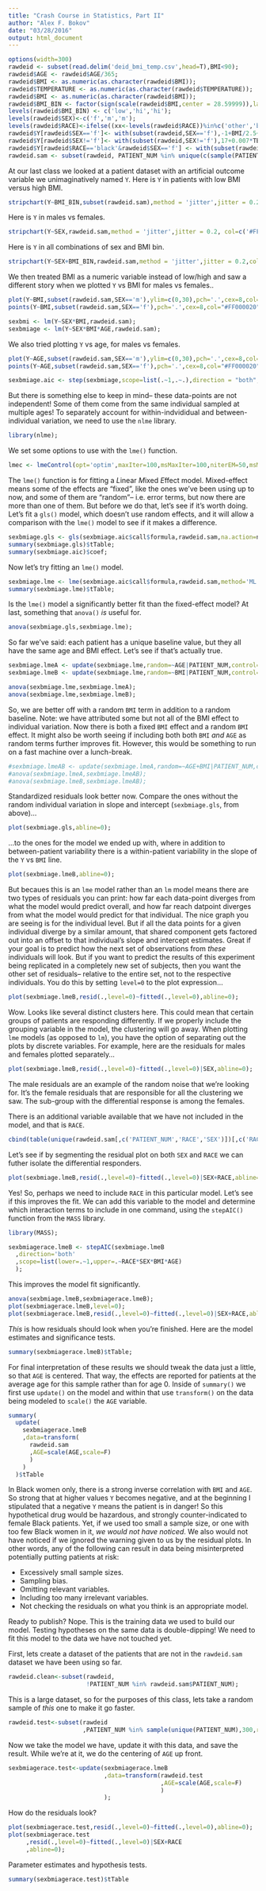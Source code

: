 ```yaml
---
title: "Crash Course in Statistics, Part II"
author: "Alex F. Bokov"
date: "03/28/2016"
output: html_document
---
```


```r
options(width=300)
rawdeid <- subset(read.delim('deid_bmi_temp.csv',head=T),BMI<90);
rawdeid$AGE <- rawdeid$AGE/365;
rawdeid$BMI <- as.numeric(as.character(rawdeid$BMI));
rawdeid$TEMPERATURE <- as.numeric(as.character(rawdeid$TEMPERATURE));
rawdeid$BMI <- as.numeric(as.character(rawdeid$BMI));
rawdeid$BMI_BIN <- factor(sign(scale(rawdeid$BMI,center = 28.59999)),labels=c('low','hi'));
levels(rawdeid$BMI_BIN) <- c('low','hi','hi');
levels(rawdeid$SEX)<-c('f','m','m');
levels(rawdeid$RACE)<-ifelse((xx<-levels(rawdeid$RACE))%in%c('other','black','white'),xx,'other')
rawdeid$Y[rawdeid$SEX=='f']<- with(subset(rawdeid,SEX=='f'),-1+BMI/2.5+0.01*TEMPERATURE+rnorm(length(SEX)));
rawdeid$Y[rawdeid$SEX!='f']<- with(subset(rawdeid,SEX!='f'),17+0.007*TEMPERATURE-.002*AGE^2+rnorm(length(SEX)));
rawdeid$Y[rawdeid$RACE=='black'&rawdeid$SEX=='f'] <- with(subset(rawdeid,RACE=='black'&SEX=='f'),Y+5-BMI/2-AGE^2*.001);
rawdeid.sam <- subset(rawdeid, PATIENT_NUM %in% unique(c(sample(PATIENT_NUM,200),sample(unique(PATIENT_NUM[SEX=='f'&RACE=='black']),30),sample(unique(PATIENT_NUM[SEX=='m'&RACE=='black']),30))));
```

At our last class we looked at a patient dataset with an artificial outcome variable we unimaginatively named `Y`. Here is `Y` in patients with low BMI versus high BMI.
```r
stripchart(Y~BMI_BIN,subset(rawdeid.sam),method = 'jitter',jitter = 0.2,col=c('#FF000010','#0000FF10'),vertical = T,pch='.',cex=8,main='Response Y vs BMI')
```

Here is `Y` in males vs females.
```r
stripchart(Y~SEX,rawdeid.sam,method = 'jitter',jitter = 0.2, col=c('#FF000010','#0000FF10'),vertical = T,pch='.',cex=8)
```

Here is `Y` in all combinations of sex and BMI bin.
```r
stripchart(Y~SEX+BMI_BIN,rawdeid.sam,method = 'jitter',jitter = 0.2,col=c('#FF000010','#0000FF10'),vertical = T,pch='.',cex=8)
```

We then treated BMI as a numeric variable instead of low/high and saw a different story when we plotted `Y` vs BMI for males vs females..
```r
plot(Y~BMI,subset(rawdeid.sam,SEX=='m'),ylim=c(0,30),pch='.',cex=8,col="#0000FF20");
points(Y~BMI,subset(rawdeid.sam,SEX=='f'),pch='.',cex=8,col="#FF000020");
```

```r
sexbmi <- lm(Y~SEX*BMI,rawdeid.sam);
sexbmiage <- lm(Y~SEX*BMI*AGE,rawdeid.sam);
```

We also tried plotting `Y` vs age, for males vs females.
```r
plot(Y~AGE,subset(rawdeid.sam,SEX=='m'),ylim=c(0,30),pch='.',cex=8,col="#0000FF20");
points(Y~AGE,subset(rawdeid.sam,SEX=='f'),pch='.',cex=8,col="#FF000020");
```

```r
sexbmiage.aic <- step(sexbmiage,scope=list(.~1,.~.),direction = "both",trace=0);
```

But there is something else to keep in mind-- these data-points are not independent! Some of them come from the same individual sampled at multiple ages! To separately account for within-indvididual and between-individual variation, we need to use the `nlme` library.
```r
library(nlme);
```

We set some options to use with the `lme()` function.
```r
lmec <- lmeControl(opt='optim',maxIter=100,msMaxIter=100,niterEM=50,msMaxEval=400,nlmStepMax=200);
```

The `lme()` function is for fitting a *L*inear *M*ixed *E*ffect model. Mixed-effect means some of the effects are "fixed", like the ones we've been using up to now, and some of them are "random"-- i.e. error terms, but now there are more than one of them. But before we do that, let's see if it's worth doing. Let's fit a `gls()` model, which doesn't use random effects, and it will allow a comparison with the `lme()` model to see if it makes a difference.
```r
sexbmiage.gls <- gls(sexbmiage.aic$call$formula,rawdeid.sam,na.action=na.omit,method='ML');
summary(sexbmiage.gls)$tTable;
summary(sexbmiage.aic)$coef;
```

Now let's try fitting an `lme()` model.
```r
sexbmiage.lme <- lme(sexbmiage.aic$call$formula,rawdeid.sam,method='ML',na.action=na.omit,random=~1|PATIENT_NUM);
summary(sexbmiage.lme)$tTable;
```

Is the `lme()` model a significantly better fit than the fixed-effect model? At last, something that `anova()` _is_ useful for.
```r
anova(sexbmiage.gls,sexbmiage.lme);
```

So far we've said: each patient has a unique baseline value, but they all have the same age and BMI effect. Let's see if that's actually true.
```r
sexbmiage.lmeA <- update(sexbmiage.lme,random=~AGE|PATIENT_NUM,control=lmec);
sexbmiage.lmeB <- update(sexbmiage.lme,random=~BMI|PATIENT_NUM,control=lmec);

anova(sexbmiage.lme,sexbmiage.lmeA);
anova(sexbmiage.lme,sexbmiage.lmeB);
```

So, we are better off with a random `BMI` term in addition to a random baseline. Note: we have attributed some but not all of the BMI effect to individual variation. Now there is both a fixed `BMI` effect and a random `BMI` effect. It might also be worth seeing if including both both `BMI` _and_ `AGE` as random terms further improves fit. However, this would be something to run on a fast machine over a lunch-break.
```r
#sexbmiage.lmeAB <- update(sexbmiage.lmeA,random=~AGE+BMI|PATIENT_NUM,control=lmec);
#anova(sexbmiage.lmeA,sexbmiage.lmeAB);
#anova(sexbmiage.lmeB,sexbmiage.lmeAB);
```

Standardized residuals look better now. Compare the ones without the random individual variation in slope and intercept (`sexbmiage.gls`, from above)...
```r
plot(sexbmiage.gls,abline=0);
```
...to the ones for the model we ended up with, where in addition to between-patient variability there is a within-patient variability in the slope of the `Y` vs `BMI` line.
```r
plot(sexbmiage.lmeB,abline=0);
```

But becaues this is an `lme` model rather than an `lm` model means there are two types of residuals you can print: how far each data-point diverges from what the model would predict overall, and how far reach datpoint diverges from what the model would predict for that individual. The nice graph you are seeing is for the individual level. But if all the data points for a given individual diverge by a similar amount, that shared component gets factored out into an offset to that individual's slope and intercept estimates. Great if your goal is to predict how the next set of observations from _these_ individuals will look. But if you want to predict the results of this experiment being replicated in a completely new set of subjects, then you want the other set of residuals-- relative to the entire set, not to the respective individuals. You do this by setting `level=0` to the plot expression...
```r
plot(sexbmiage.lmeB,resid(.,level=0)~fitted(.,level=0),abline=0);
```

Wow. Looks like several distinct clusters here. This could mean that certain groups of patients are responding differently. If we properly include the grouping variable in the model, the clustering will go away. When plotting `lme` models (as opposed to `lm`), you have the option of separating out the plots by discrete variables. For example, here are the residuals for males and females plotted separately...
```r
plot(sexbmiage.lmeB,resid(.,level=0)~fitted(.,level=0)|SEX,abline=0);
```

The male residuals are an example of the random noise that we're looking for. It's the female residuals that are responsible for all the clustering we saw. The sub-group with the differential response is among the females.

There is an additional variable available that we have not included in the model, and that is  `RACE`. 
```r
cbind(table(unique(rawdeid.sam[,c('PATIENT_NUM','RACE','SEX')])[,c('RACE','SEX')]));
```

Let's see if by segmenting the residual plot on both `SEX` and `RACE` we can futher isolate the differential responders.
```r
plot(sexbmiage.lmeB,resid(.,level=0)~fitted(.,level=0)|SEX+RACE,abline=0);
```

Yes! So, perhaps we need to include `RACE` in this particular model. Let's see if this improves the fit. We can add this variable to the model and determine which interaction terms to include in one command, using the `stepAIC()` function from the `MASS` library.
```r
library(MASS);

sexbmiagerace.lmeB <- stepAIC(sexbmiage.lmeB
  ,direction='both'
  ,scope=list(lower=.~1,upper=.~RACE*SEX*BMI*AGE)
  );
```

This improves the model fit significantly.
```r
anova(sexbmiage.lmeB,sexbmiagerace.lmeB);
plot(sexbmiagerace.lmeB,level=0);
plot(sexbmiagerace.lmeB,resid(.,level=0)~fitted(.,level=0)|SEX+RACE,abline=0);
```

_This_ is how residuals should look when you're finished. Here are the model estimates and significance tests.
```r
summary(sexbmiagerace.lmeB)$tTable;
```

For final interpretation of these results we should tweak the data just a little, so that `AGE` is centered. That way, the effects are reported for patients at the average age for this sample rather than for age 0. Inside of `summary()` we first use `update()` on the model and within that use `transform()` on the data being modeled to `scale()` the `AGE` variable.
```r
summary(
  update(
    sexbmiagerace.lmeB
    ,data=transform(
      rawdeid.sam
      ,AGE=scale(AGE,scale=F)
      )
    )
  )$tTable
```

In Black women only, there is a strong inverse correlation with `BMI` and `AGE`. So strong that at higher values `Y` becomes negative, and at the beginning I stipulated that a negative `Y` means the patient is in danger! So this hypothetical drug would be hazardous, and strongly counter-indicated to female Black patients. Yet, if we used too small a sample size, or one with too few Black women in it, _we would not have noticed_. We also would not have noticed if we ignored the warning given to us by the residual plots. In other words, any of the following can result in data being misinterpreted potentially putting patients at risk:

* Excessively small sample sizes.
* Sampling bias.
* Omitting relevant variables.
* Including too many irrelevant variables.
* Not checking the residuals on what you think is an appropriate model.

Ready to publish? Nope. This is the training data we used to build our model. Testing hypotheses on the same data is double-dipping! We need to fit this model to the data we have not touched yet. 

First, lets create a dataset of the patients that are not in the `rawdeid.sam` dataset we have been using so far.
```r
rawdeid.clean<-subset(rawdeid,
                      !PATIENT_NUM %in% rawdeid.sam$PATIENT_NUM);
```

This is a large dataset, so for the purposes of this class, lets take a random sample of _this_ one to make it go faster.
```r
rawdeid.test<-subset(rawdeid
                     ,PATIENT_NUM %in% sample(unique(PATIENT_NUM),300,rep=F));
```

Now we take the model we have, update it with this data, and save the result. While we're at it, we do the centering of `AGE` up front.
```r
sexbmiagerace.test<-update(sexbmiagerace.lmeB
                           ,data=transform(rawdeid.test
                                           ,AGE=scale(AGE,scale=F)
                                           )
                           );
```

How do the residuals look?
```r
plot(sexbmiagerace.test,resid(.,level=0)~fitted(.,level=0),abline=0);
plot(sexbmiagerace.test
     ,resid(.,level=0)~fitted(.,level=0)|SEX+RACE
     ,abline=0);

```

Parameter estimates and hypothesis tests.
```r
summary(sexbmiagerace.test)$tTable
```